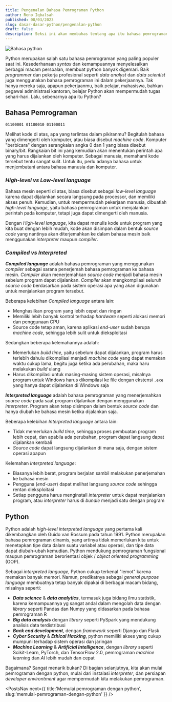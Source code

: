 ```yaml
---
title: Pengenalan Bahasa Pemrograman Python
author: Reno Iqbalsah
published: 08/03/2023
slug: dasar-dasar-python/pengenalan-python
draft: false
description: Seksi ini akan membahas tentang apa itu bahasa pemrograman Python, teknologi di baliknya, apa itu interpreted dan compiled language, dan di bidang apa saja python di gunakan
---
```



![Bahasa python](https://cdn.activestate.com/wp-content/uploads/2021/12/python-coding-mistakes.jpg)

Python merupakan salah satu bahasa pemrograman yang paling populer saat ini. Kesederhanaan _syntax_ dan kemampuannya 
menyelesaikan berbagai macam persoalan, membuat python banyak digemari. Baik _programmer_ dan pekerja profesional seperti _data analyst_ dan _data scientist_ juga menggunakan bahasa pemrograman ini dalam 
pekerjaannya. Tak hanya mereka saja, apapun pekerjaanmu, baik pelajar, mahasiswa, bahkan pegawai 
administrasi kantoran, belajar Python akan mempermudah tugas sehari-hari. Lalu, sebenarnya apa itu Python?


## Bahasa Pemrograman

```01100001 01100010 01100011```

Melihat kode di atas, apa yang terlintas dalam pikiranmu? Begitulah bahasa yang dimengerti oleh komputer, atau biasa disebut _machine code_.
Komputer "berbicara" dengan serangkaian angka 0 dan 1 yang biasa disebut binary/bit. Rangkaian bit ini yang kemudian akan menentukan perintah
apa yang harus dijalankan oleh komputer. Sebagai manusia, memahami kode tersebut tentu sangat sulit. Untuk itu, perlu adanya 
bahasa untuk menjembatani antara bahasa manusia dan komputer.

### _High-level vs Low-level language_

Bahasa mesin seperti di atas, biasa disebut sebagai _low-level language_ karena dapat dijalankan secara langsung pada processor, dan
memiliki akses penuh. Kemudian, untuk mempermudah pekerjaan manusia, dibuatlah _high-level language_, yaitu bahasa pemrograman 
untuk menjalankan perintah pada komputer, tetapi juga dapat dimengerti oleh manusia.

Dengan _High-level language_, kita dapat menulis kode untuk program yang kita buat dengan lebih mudah, kode akan disimpan dalam bentuk 
_source code_ yang nantinya akan diterjemahkan ke dalam bahasa mesin baik menggunakan _interpreter_ maupun _compiler_.

### _Compiled vs Interpreted_
**_Compiled language_** adalah bahasa pemrograman yang menggunakan _compiler_ sebagai sarana penerjemah bahasa pemrograman ke bahasa mesin.
_Compiler_ akan menerjemahkan _source code_ menjadi bahasa mesin sebelum program dapat dijalankan. _Compiler_ akan mengkompilasi 
seluruh _source code_ berdasarkan pada sistem operasi apa yang akan digunakan untuk menjalankan program tersebut.

Beberapa kelebihan _Compiled language_ antara lain:
- Menghasilkan program yang lebih cepat dan ringan
- Memiliki lebih banyak kontrol terhadap _hardware_ seperti alokasi memori dan penggunaan CPU
- Source code tetap aman, karena aplikasi _end-user_ sudah berupa _machine code_, sehingga lebih sulit untuk dieksploitasi

Sedangkan beberapa kelemahannya adalah:
- Memerlukan _build time_, yaitu sebelum dapat dijalankan, program harus terlebih dahulu dikompilasi menjadi _machine code_ yang dapat memakan waktu cukup lama, begitu juga ketika ada perubahan, maka haru melakukan _build_ ulang
- Harus dikompilasi untuk masing-masing sistem operasi, misalnya program untuk Windows harus dikompilasi ke file dengan ekstensi `.exe` yang hanya dapat dijalankan di Windows saja

**_Interpreted language_** adalah bahasa pemrograman yang menerjemahkan _source code_ pada saat program dijalankan dengan menggunakan _interpreter_. 
Program akan tetap disimpan dalam bentuk _source code_ dan hanya diubah ke bahasa mesin ketika dijalankan saja.

Beberapa kelebihan _Interpreted language_ antara lain:
- Tidak memerlukan _build time_, sehingga proses pembuatan program lebih cepat, dan apabila ada perubahan, program dapat langsung dapat dijalankan kembali
- _Source code_ dapat langsung dijalankan di mana saja, dengan sistem operasi apapun

Kelemahan _Interpreted language_:
- Biasanya lebih berat, program berjalan sambil melakukan penerjemahan ke bahasa mesin
- Pengguna (_end-user_) dapat melihat langsung _source code_ sehingga rentan dieksploitasi
- Setiap pengguna harus menginstall _interpreter_ untuk dapat menjalankan program, atau _interpreter_ harus di _bundle_ menjadi satu dengan program

## Python
Python adalah _high-level interpreted language_ yang pertama kali dikembangkan oleh Guido van Rossum pada tahun 1991. 
Python merupakan bahasa pemrograman dinamis, yang artinya tidak memerlukan kita untuk menetapkan tipe data dalam suatu variabel atau operasi, 
dan tipe data dapat diubah-ubah kemudian. Python mendukung pemrograman fungsional maupun pemrograman berorientasi objek / _object oriented programming_ (OOP).

Sebagai _interpreted language_, Python cukup terkenal "lemot" karena memakan banyak memori. Namun, predikatnya sebagai _general purpose language_ 
membuatnya tetap banyak dipakai di berbagai macam bidang, misalnya seperti:
- **_Data science_** & **_data analytics_**, termasuk juga bidang ilmu statistik, karena kemampuannya yg sangat andal dalam mengolah data dengan _library_ seperti Pandas dan Numpy yang didasarkan pada bahasa pemrograman R
- **_Big data analysis_** dengan _library_ seperti PySpark yang mendukung analisis data terdistribusi 
- **_Back end development_**, dengan _framework_ seperti Django dan Flask
- **_Cyber Security_** & **_Ethical Hacking_**, python memiliki akses yang cukup mumpuni terhadap sistem operasi dan jaringan
- **_Machine Learning_** & **_Artificial Intelligence_**, dengan _library_ seperti Scikit-Learn, PyTorch, dan TensorFlow 2.0, pemrograman _machine learning_ dan _AI_ lebih mudah dan cepat

Bagaimana? Sangat menarik bukan? Di bagian selanjutnya, kita akan mulai pemrograman dengan python, mulai dari instalasi _interpreter_, dan persiapan _developer environtment_ agar mempermudah kita melakukan pemrograman.

<PostsNav 
 next={{
    title:'Memulai pemrograman dengan python',
    slug:'memulai-pemrograman-dengan-python'
    }}
/>